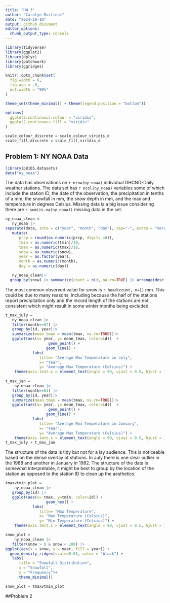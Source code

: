 ```yaml
---
title: "HW 3"
author: "Carolyn Martinez"
date: "2024-10-10"
output: github_document
editor_options: 
  chunk_output_type: console
---
```


```r
library(tidyverse)
library(ggplot2)
library(dplyr)
library(patchwork)
library(ggridges)

knitr::opts_chunk$set(
  fig.width = 6,
  fig.asp = .6,
  out.width = "90%"
)

theme_set(theme_minimal() + theme(legend.position = "bottom"))

options(
  ggplot2.continuous.colour = "viridis",
  ggplot2.continuous.fill = "viridis"
)

scale_colour_discrete = scale_colour_viridis_d
scale_fill_discrete = scale_fill_viridis_d
```

## Problem 1: NY NOAA Data 

```r

library(p8105.datasets)
data("ny_noaa")
```

The data has observations on `r nrow(ny_noaa)` individual GHCND-Daily weather stations. The data set has `r ncol(ny_noaa)` variables some of which include the station ID, the date of the observation, the precipitation in tenths of a mm, the snowfall in mm, the snow depth in mm, and the max and temperature in degrees Celsius. Missing data is a big issue considering there are `r sum(is.na(ny_noaa))` missing data in the set. 

```r

ny_noaa_clean = 
   ny_noaa |>
separate(date, into = c("year", "month", "day"), sep="-", extra = "merge", fill = "right")|>
   mutate(
      prcp = round(as.numeric(prcp, digits =0)),
      tmin = as.numeric(tmin)/10,
      tmax = as.numeric(tmax)/10,
      snow = as.numeric(snow),
      year = as.factor(year),
      month = as.numeric(month),
      day = as.numeric(day))
```

```r
   ny_noaa_clean|>
  group_by(snow) |> summarize(count = n(), na.rm=TRUE) |> arrange(desc(count)) 
```
The most common observed value for snow is `r head(count, n=1)` mm. This could be due to many reasons, including because the half of the stations report precipitation only and the record length of the stations are not consistent which might result in some winter months being excluded. 

```r
t_max_july =
   ny_noaa_clean |> 
   filter(month==07) |>  
   group_by(id, year)|>
   summarize(mean_tmax = mean(tmax, na.rm=TRUE))|>
   ggplot(aes(x= year, y= mean_tmax, color=id))  +
                   geom_point() + 
                  geom_line() +
            labs(
               title= "Average Max Temperature in July", 
               x= "Year", 
               y= "Average Max Temperature (Celsius)") +
    theme(axis.text.x = element_text(angle = 90, vjust = 0.5, hjust = 1), legend.position = "none")
                
t_max_jan =
    ny_noaa_clean |> 
   filter(month==01) |>  
   group_by(id, year)|>
   summarize(mean_tmax = mean(tmax, na.rm=TRUE))|>
   ggplot(aes(x= year, y= mean_tmax, color=id))  +
                   geom_point() + 
                  geom_line() +
            labs(
               title= "Average Max Temperature in January", 
               x= "Year", 
               y= "Average Max Temperature (Celsius)") +
    theme(axis.text.x = element_text(angle = 90, vjust = 0.5, hjust = 1), legend.position = "none")
t_max_july + t_max_jan
```
The structure of the data is tidy but not for a lay audience. This is noticeable based on the dense overlay of stations. In July there is one clear outlier in the 1988 and another in January in 1982. The structure of the data is somewhat interpretable, it might be best to group by the location of the station as opposed to the station ID to clean up the aesthetics. 

```r
tmaxvtmin_plot =
    ny_noaa_clean |> 
   group_by(id) |>
   ggplot(aes(x= tmax, y=tmin, color=id)) +
                  geom_hex() +
            labs(
               title= "Max Temperature", 
               x= "Max Temperature (Celsius)", 
               y= "Min Temperature (Celsius)") +
    theme(axis.text.x = element_text(angle = 90, vjust = 0.5, hjust = 1), legend.position = "none")


```

```r

snow_plot =
    ny_noaa_clean |> 
   filter(snow > 0 & snow < 100) |>
ggplot(aes(x = snow, y = year, fill = year)) + 
  geom_density_ridges(scale=0.85, color = "black") +
   labs(
      title = "Snowfall Distribution",
      x = "Snowfall",
      y = "Frequency")+
      theme_minimal()

snow_plot + tmaxvtmin_plot
```

##Problem 2






